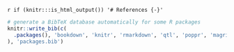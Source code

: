 `r if (knitr:::is_html_output()) '# References {-}'`

```r
# generate a BibTeX database automatically for some R packages
knitr::write_bib(c(
  .packages(), 'bookdown', 'knitr', 'rmarkdown', 'qtl', 'poppr', 'magrittr', 'treemap', 'pegas', 'lattice'
), 'packages.bib')
```

